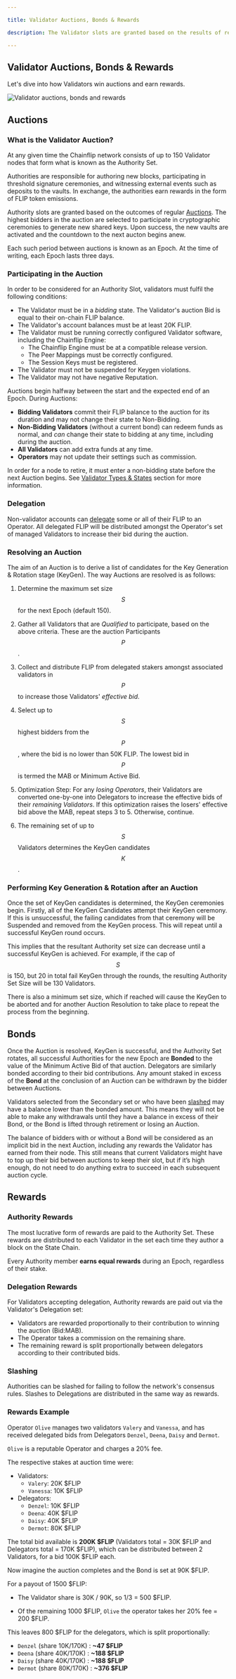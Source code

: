 ```yaml
---

title: Validator Auctions, Bonds & Rewards

description: The Validator slots are granted based on the results of regular Auctions, whereby the highest bidders that complete Keygen at the end of each Auction are selected as the Authority Set for the next Epoch and a Rotation is conducted to handover Authority from one set to the next. 

---
```


## Validator Auctions, Bonds & Rewards

Let's dive into how Validators win auctions and earn rewards.

![Validator auctions, bonds and rewards](/concepts/rewards.jpg)

## Auctions

### What is the Validator Auction?

At any given time the Chainflip network consists of up to 150 Validator nodes that form what is known as the Authority Set.

Authorities are responsible for authoring new blocks, participating in threshold signature ceremonies, and witnessing external events such as deposits to the vaults. In exchange, the authorities earn rewards in the form of FLIP token emissions.

Authority slots are granted based on the outcomes of regular [Auctions](https://auction.chainflip.io). The highest bidders in the auction are selected to participate in cryptographic ceremonies to generate new shared keys. Upon success, the new vaults are activated and the countdown to the next aucton begins anew.

Each such period between auctions is known as an Epoch. At the time of writing, each Epoch lasts three days.

### Participating in the Auction

In order to be considered for an Authority Slot, validators must fulfil the following conditions:

- The Validator must be in a *bidding* state. The Validator's auction Bid is equal to their on-chain FLIP balance.
- The Validator's account balances must be at least 20K FLIP.
- The Validator must be running correctly configured Validator software, including the Chainflip Engine:
  - The Chainflip Engine must be at a compatible release version.
  - The Peer Mappings must be correctly configured.
  - The Session Keys must be registered.
- The Validator must not be suspended for Keygen violations.
- The Validator may not have negative Reputation.

Auctions begin halfway between the start and the expected end of an Epoch. During Auctions:

- **Bidding Validators** commit their FLIP balance to the auction for its duration and may not change their state to Non-Bidding.
- **Non-Bidding Validators** (without a current bond) can redeem funds as normal, and *can* change their state to bidding at any time, including during the auction.
- **All Validators** can add extra funds at any time.
- **Operators** may not update their settings such as commission.

In order for a node to retire, it must enter a non-bidding state before the next Auction begins. See [Validator Types & States](/validators/validator-types-and-states) section for more information.


### Delegation

Non-validator accounts can [delegate](/protocol/delegation) some or all of their FLIP to an Operator. All delegated FLIP will be distributed amongst the Operator's set of managed Validators to increase their bid during the auction.



### Resolving an Auction

The aim of an Auction is to derive a list of candidates for the Key Generation & Rotation stage (KeyGen). The way Auctions are resolved is as follows:

1. Determine the maximum set size $$S$$ for the next Epoch (default 150).

2. Gather all Validators that are *Qualified* to participate, based on the above criteria. These are the auction Participants $$P$$.

3. Collect and distribute FLIP from delegated stakers amongst associated validators in $$P$$ to increase those Validators' *effective bid*.

4. Select up to $$S$$ highest bidders from the $$P$$, where the bid is no lower than 50K FLIP. The lowest bid in $$P$$ is termed the MAB or Minimum Active Bid.

5. Optimization Step: For any *losing Operators*, their Validators are converted one-by-one into Delegators to increase the effective bids of their *remaining Validators*. If this optimization raises the losers' effective bid above the MAB, repeat steps 3 to 5. Otherwise, continue.

6. The remaining set of up to $$S$$ Validators determines the KeyGen candidates $$K$$.

### Performing Key Generation & Rotation after an Auction

Once the set of KeyGen candidates is determined, the KeyGen ceremonies begin. Firstly, all of the KeyGen Candidates attempt their KeyGen ceremony. If this is unsuccessful, the failing candidates from that ceremony will be Suspended and removed from the KeyGen process. This will repeat until a successful KeyGen round occurs.

This implies that the resultant Authority set size can decrease until a successful KeyGen is achieved. For example, if the cap of $$S$$ is 150, but 20 in total fail KeyGen through the rounds, the resulting Authority Set Size will be 130 Validators.

There is also a minimum set size, which if reached will cause the KeyGen to be aborted and for another Auction Resolution to take place to repeat the process from the beginning.


## Bonds

Once the Auction is resolved, KeyGen is successful, and the Authority Set rotates, all successful Authorities for the new Epoch are **Bonded** to the value of the Minimum Active Bid of that auction. Delegators are similarly bonded according to their bid contributions. Any amount staked in excess of the **Bond** at the conclusion of an Auction can be withdrawn by the bidder between Auctions.

Validators selected from the Secondary set or who have been [slashed](/validators/reputation-and-slashing) may have a balance lower than the bonded amount. This means they will not be able to make any withdrawals until they have a balance in excess of their Bond, or the Bond is lifted through retirement or losing an Auction.

The balance of bidders with or without a Bond will be considered as an implicit bid in the next Auction, including any rewards the Validator has earned from their node. This still means that current Validators might have to top up their bid between auctions to keep their slot, but if it’s high enough, do not need to do anything extra to succeed in each subsequent auction cycle.


## Rewards

### Authority Rewards

The most lucrative form of rewards are paid to the Authority Set. These rewards are distributed to each Validator in the set each time they author a block on the State Chain.

Every Authority member **earns equal rewards** during an Epoch, regardless of their stake.&#x20;

### Delegation Rewards

For Validators accepting delegation, Authority rewards are paid out via the Validator's Delegation set:

- Validators are rewarded proportionally to their contribution to winning the auction (Bid:MAB).
- The Operator takes a commission on the remaining share.
- The remaining reward is split proportionally between delegators according to their contributed bids.

### Slashing

Authorities can be slashed for failing to follow the network's consensus rules. Slashes to Delegations are distributed in the same way as rewards.

### Rewards Example

Operator `Olive` manages two validators `Valery` and `Vanessa`, and has received delegated bids from Delegators `Denzel`, `Deena`, `Daisy` and `Dermot`.

`Olive` is a reputable Operator and charges a 20% fee.

The respective stakes at auction time were:

* Validators:
  * `Valery`:  20K $FLIP
  * `Vanessa`: 10K $FLIP
* Delegators:
  * `Denzel`:  10K $FLIP
  * `Deena`:   40K $FLIP
  * `Daisy`:   40K $FLIP
  * `Dermot`:  80K $FLIP


The total bid available is **200K \$FLIP** (Validators total = 30K \$FLIP and Delegators total = 170K \$FLIP), which can be distributed between 2 Validators, for a bid 100K \$FLIP each.

Now imagine the auction completes and the Bond is set at 90K \$FLIP.

For a payout of 1500 $FLIP:

* The Validator share is 30K / 90K, so 1/3 = 500 \$FLIP.

* Of the remaining 1000 \$FLIP, `Olive` the operator takes her 20% fee = 200 \$FLIP.

This leaves 800 \$FLIP for the delegators, which is split proportionally:

* `Denzel` (share 10K/170K) :  **~47 \$FLIP**
* `Deena`  (share 40K/170K) :  **~188 \$FLIP**
* `Daisy`  (share 40K/170K) :  **~188 \$FLIP**
* `Dermot` (share 80K/170K) :  **~376 \$FLIP**
